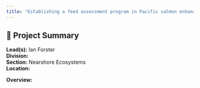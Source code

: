 ```yaml
---
title: "Establishing a feed assessment program in Pacific salmon enhancement hatcheries"
---
```


## 🧬 Project Summary

**Lead(s):** Ian Forster  
**Division:**   
**Section:** Nearshore Ecosystems  
**Location:**   

**Overview:**  

